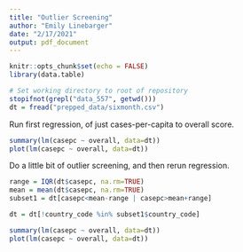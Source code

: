 ---
title: "Outlier Screening"
author: "Emily Linebarger"
date: "2/17/2021"
output: pdf_document
---

```{r setup, include=FALSE}
knitr::opts_chunk$set(echo = FALSE)
library(data.table)

# Set working directory to root of repository 
stopifnot(grepl("data_557", getwd()))
dt = fread("prepped_data/sixmonth.csv")
```

Run first regression, of just cases-per-capita to overall score. 
```{r reg1} 
summary(lm(casepc ~ overall, data=dt))
plot(lm(casepc ~ overall, data=dt))
```

Do a little bit of outlier screening, and then rerun regression. 
```{r outlier_screening} 
range = IQR(dt$casepc, na.rm=TRUE)
mean = mean(dt$casepc, na.rm=TRUE)
subset1 = dt[casepc<mean-range | casepc>mean+range]

dt = dt[!country_code %in% subset1$country_code]

```


```{r reg2}
summary(lm(casepc ~ overall, data=dt))
plot(lm(casepc ~ overall, data=dt))
```
